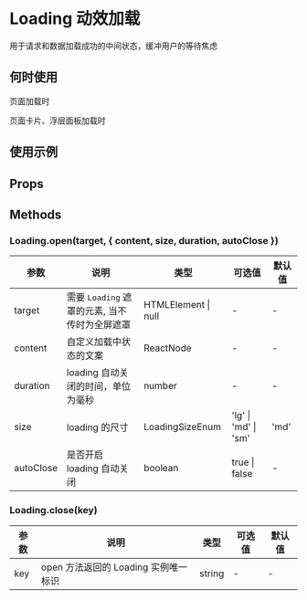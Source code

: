 # Loading 动效加载

用于请求和数据加载成功的中间状态，缓冲用户的等待焦虑

## 何时使用

页面加载时

页面卡片、浮层面板加载时

## 使用示例

<!-- Inject Stories -->

## Props

<!-- Inject Props -->

## Methods

### Loading.open(target, { content, size, duration, autoClose })

| 参数      | 说明                                          | 类型                | 可选值               | 默认值 |
| --------- | --------------------------------------------- | ------------------- | -------------------- | ------ |
| target    | 需要 `Loading` 遮罩的元素, 当不传时为全屏遮罩 | HTMLElement \| null | -                    | -      |
| content   | 自定义加载中状态的文案                        | ReactNode           | -                    | -      |
| duration  | loading 自动关闭的时间，单位为毫秒            | number              | -                    | -      |
| size      | loading 的尺寸                                | LoadingSizeEnum     | 'lg' \| 'md' \| 'sm' | 'md'   |
| autoClose | 是否开启 loading 自动关闭                     | boolean             | true \| false        | -      |

### Loading.close(key)

| 参数 | 说明                                 | 类型   | 可选值 | 默认值 |
| ---- | ------------------------------------ | ------ | ------ | ------ |
| key  | open 方法返回的 Loading 实例唯一标识 | string | -      | -      |
